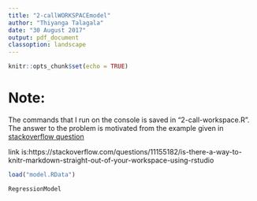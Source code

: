 ```yaml
---
title: "2-callWORKSPACEmodel"
author: "Thiyanga Talagala"
date: "30 August 2017"
output: pdf_document
classoption: landscape
---
```


```r
knitr::opts_chunk$set(echo = TRUE)
```

# Note: 

The commands that I run on the console is saved in "2-call-workspace.R". 
The answer to the problem is motivated from the example given in [stackoverflow question]("https://stackoverflow.com/questions/11155182/is-there-a-way-to-knitr-markdown-straight-out-of-your-workspace-using-rstudio")

link is:https://stackoverflow.com/questions/11155182/is-there-a-way-to-knitr-markdown-straight-out-of-your-workspace-using-rstudio


```r
load("model.RData")
```

```r
RegressionModel
```
